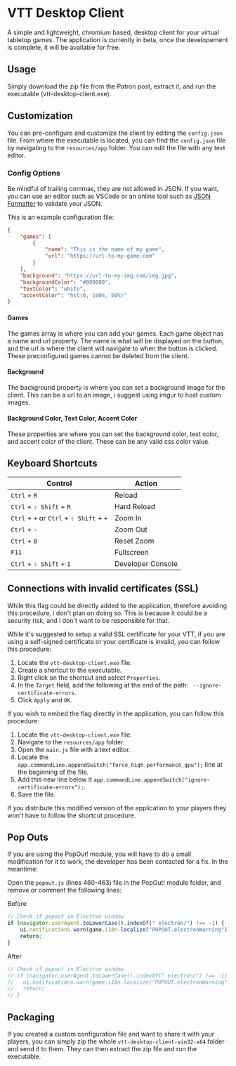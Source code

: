 
# VTT Desktop Client

<ModuleInfo/>

A simple and lightweight, chromium based, desktop client for your virtual tabletop games. The application is currently in beta, once the developement is complete, it will be available for free.

## Usage

Simply download the zip file from the Patron post, extract it, and run the executable (vtt-desktop-client.exe).

## Customization

You can pre-configure and customize the client by editing the `config.json` file. From where the executable is located, you can find the `config.json` file by navigating to the `resources/app` folder. You can edit the file with any text editor.

### Config Options

<Callout type="info" emoji="ℹ️">
Be mindful of trailing commas, they are not allowed in JSON. If you want, you can use an editor such as VSCode or an online tool such as <a href="https://jsonformatter.org/" target="_blank">JSON Formatter</a> to validate your JSON.
</Callout>

This is an example configuration file:

```json
{
    "games": [
        {
            "name": "This is the name of my game",
            "url": "https://url-to-my-game.com"
        }
    ],
    "background": "https://url-to-my-img.com/img.jpg",
    "backgroundColor": "#000000",
    "textColor": "white",
    "accentColor": "hsl(0, 100%, 50%)"
}
```

#### Games

The games array is where you can add your games. Each game object has a name and url property. The name is what will be displayed on the button, and the url is where the client will navigate to when the button is clicked. These preconfigured games cannot be deleted from the client.

#### Background

The background property is where you can set a background image for the client. This can be a url to an image, i suggest using imgur to host custom images.

#### Background Color, Text Color, Accent Color

These properties are where you can set the background color, text color, and accent color of the client. These can be any valid css color value.

## Keyboard Shortcuts

| Control                                  | Action            |
| ---------------------------------------- | ----------------- |
| `Ctrl` + `R`                             | Reload            |
| `Ctrl` + `⇧ Shift` + `R`                 | Hard Reload       |
| `Ctrl` + `+` or `Ctrl` + `⇧ Shift` + `+` | Zoom In           |
| `Ctrl` + `-`                             | Zoom Out          |
| `Ctrl` + `0`                             | Reset Zoom        |
| `F11`                                    | Fullscreen        |
| `Ctrl` + `⇧ Shift` + `I`                 | Developer Console |

## Connections with invalid certificates (SSL)

<Callout type="info" emoji="ℹ️">
While this flag could be directly added to the application, therefore avoiding this procedure, i don't plan on doing so. This is because it could be a security risk, and i don't want to be responsible for that.
</Callout>

While it's suggested to setup a valid SSL certificate for your VTT, if you are using a self-signed certificate or your certificate is invalid, you can follow this procedure:

1. Locate the `vtt-desktop-client.exe` file.
2. Create a shortcut to the executable.
3. Right click on the shortcut and select `Properties`.
4. In the `Target` field, add the following at the end of the path: ` --ignore-certificate-errors`.
5. Click `Apply` and `OK`.

If you wish to embed the flag directly in the application, you can follow this procedure:

1. Locate the `vtt-desktop-client.exe` file.
2. Navigate to the `resources/app` folder.
3. Open the `main.js` file with a text editor.
4. Locate the `app.commandLine.appendSwitch("force_high_performance_gpu");` line at the beginning of the file.
5. Add this new line below it `app.commandLine.appendSwitch("ignore-certificate-errors");`.
6. Save the file.

If you distribute this modified version of the application to your players they won't have to follow the shortcut procedure.

## Pop Outs

If you are using the PopOut! module, you will have to do a small modification for it to work, the developer has been contacted for a fix. In the meantime:

Open the `popout.js` (lines 460-463) file in the PopOut! module folder, and remove or comment the following lines:

Before

```js
// Check if popout in Electron window
if (navigator.userAgent.toLowerCase().indexOf(" electron/") !== -1) {
    ui.notifications.warn(game.i18n.localize("POPOUT.electronWarning")); // eslint-disable-line no-undef
    return;
}
```

After

```js
// Check if popout in Electron window
// if (navigator.userAgent.toLowerCase().indexOf(" electron/") !== -1) {
//   ui.notifications.warn(game.i18n.localize("POPOUT.electronWarning")); // eslint-disable-line no-undef
//   return;
// }
```

## Packaging

If you created a custom configuration file and want to share it with your players, you can simply zip the whole `vtt-desktop-client-win32-x64` folder and send it to them. They can then extract the zip file and run the executable.
